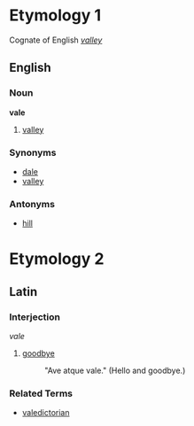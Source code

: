 =Etymology 1=
Cognate of English ''[[valley]]''

==English==
===Noun===
'''vale'''

# [[valley]]

===Synonyms===
*[[dale]]
*[[valley]]

===Antonyms===
*[[hill]]

=Etymology 2=
==Latin==
===Interjection===
''vale''

# [[goodbye]]
#:  "Ave atque vale."  (Hello and goodbye.)

===Related Terms===
*[[valedictorian]]